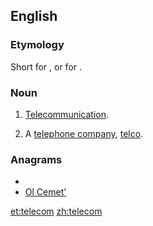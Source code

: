 ==English==

===Etymology===
Short for {{term|telecommunication}}, or for {{term|telephone company}}.

===Noun===
{{en-noun}}

# {{informal}} [[telecommunication|Telecommunication]].
# {{informal}} A [[telephone company]], [[telco]].

===Anagrams===
* {{alphagram|ceelmot}}
* [[Ol Cemet'#English|Ol Cemet']]

[[et:telecom]]
[[zh:telecom]]